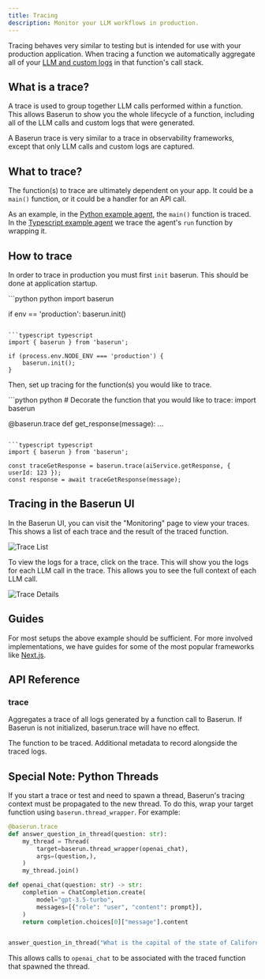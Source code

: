 ```yaml
---
title: Tracing
description: Monitor your LLM workflows in production.
---
```


Tracing behaves very similar to testing but is intended for use with your production application. When tracing a function we automatically aggregate all of your [LLM and custom logs](/logging) in that function's call stack.

## What is a trace?

A trace is used to group together LLM calls performed within a function. This allows Baserun to show you the whole lifecycle of a function, including all of the LLM calls and custom logs that were generated.

A Baserun trace is very similar to a trace in observability frameworks, except that only LLM calls and custom logs are captured.

## What to trace?

The function(s) to trace are ultimately dependent on your app. It could be a `main()` function, or it could be a handler for an API call.

As an example, in the [Python example agent](https://github.com/baserun-ai/testing-agent/blob/main/demo/main.py#L39), the `main()` function is traced. In the [Typescript example agent](https://github.com/baserun-ai/testing-agent-js/blob/main/src/main.ts#L14) we trace the agent's `run` function by wrapping it.

## How to trace

In order to trace in production you must first `init` baserun. This should be done at application startup.

<CodeGroup>
```python python
import baserun

if env == 'production':
    baserun.init()
```

```typescript typescript
import { baserun } from 'baserun';

if (process.env.NODE_ENV === 'production') {
    baserun.init();
}
```

</CodeGroup>

Then, set up tracing for the function(s) you would like to trace.

<CodeGroup>
```python python
# Decorate the function that you would like to trace:
import baserun

@baserun.trace
def get_response(message):
    ...

```

```typescript typescript
import { baserun } from 'baserun';

const traceGetResponse = baserun.trace(aiService.getResponse, { userId: 123 });
const response = await traceGetResponse(message);
````

</CodeGroup>

## Tracing in the Baserun UI

In the Baserun UI, you can visit the "Monitoring" page to view your traces. This shows a list of each trace and the result of the traced function.

![Trace List](/images/trace-example.png)

To view the logs for a trace, click on the trace. This will show you the logs for each LLM call in the trace. This allows you to see the full context of each LLM call.

![Trace Details](/images/trace-details.png)

## Guides

For most setups the above example should be sufficient. For more involved implementations, we have guides for some of the most popular frameworks like [Next.js](/nextjs).

## API Reference

### trace

Aggregates a trace of all logs generated by a function call to Baserun. If Baserun is not initialized, baserun.trace will have no effect.

<ParamField path="function" type="Function">
  The function to be traced.
</ParamField>
<ParamField path="metadata" type="object, optional">
  Additional metadata to record alongside the traced logs.
</ParamField>

## Special Note: Python Threads

If you start a trace or test and need to spawn a thread, Baserun's tracing context must be propagated to the new thread. To do this, wrap your target function using `baserun.thread_wrapper`. For example:

```python
@baserun.trace
def answer_question_in_thread(question: str):
    my_thread = Thread(
        target=baserun.thread_wrapper(openai_chat),
        args=(question,),
    )
    my_thread.join()

def openai_chat(question: str) -> str:
    completion = ChatCompletion.create(
        model="gpt-3.5-turbo",
        messages=[{"role": "user", "content": prompt}],
    )
    return completion.choices[0]["message"].content


answer_question_in_thread("What is the capital of the state of California?")
```

This allows calls to `openai_chat` to be associated with the traced function that spawned the thread.
